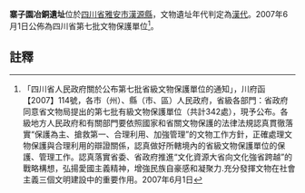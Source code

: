 {{msg:四川省文物保護單位
|名稱 = 寨子園冶銅遺址
|編號 = 12
|圖片 = 
|級別 = S7
|分類 = 
|時代 = [[漢代|漢代]]代
|地点 = [[四川省|四川省]][[雅安市|雅安市]][[漢源縣|漢源縣]]
|坐標 =
|登錄 = 2007年6月1日
}}
'''寨子園冶銅遺址'''位於[[四川省|四川省]][[雅安市|雅安市]][[漢源縣|漢源縣]]，文物遺址年代判定為[[漢代|漢代]]。2007年6月1日公佈為四川省第七批文物保護單位<ref>「四川省人民政府關於公布第七批省級文物保護單位的通知」，川府函【2007】114號，各市（州）、縣（市、區）人民政府，省級各部門：省政府同意省文物局提出的第七批有級文物保護單位（共計342處），現予公布。各級地方人民政府和有關部門要依照國家和省關文物保護的法律法規認真貫徹落實“保護為主、搶救第一、合理利用、加強管理”的文物工作方針，正確處理文物保護與合理利用的辯證關係，認真做好所轄境內的省級文物保護單位的保護、管理工作。認真落實省委、省政府推進“文化資源大省向文化強省跨越”的戰略構想，弘揚愛國主義精神，增強民族自豪感和凝聚力.充分發揮文物在社會主義三個文明建設中的重要作用。2007年6月1日</ref>。
==註釋==
{{reflist}}
{{文物保護單位小作品}}